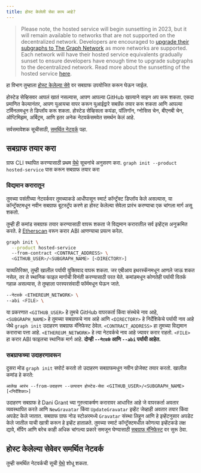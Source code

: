 ```yaml
---
title: होस्ट केलेली सेवा काय आहे?
---
```


> Please note, the hosted service will begin sunsetting in 2023, but it will remain available to networks that are not supported on the decentralized network. Developers are encouraged to [upgrade their subgraphs to The Graph Network](/cookbook/upgrading-a-subgraph) as more networks are supported. Each network will have their hosted service equivalents gradually sunset to ensure developers have enough time to upgrade subgraphs to the decentralized network. Read more about the sunsetting of the hosted service [here](https://thegraph.com/blog/sunsetting-hosted-service).

हा विभाग तुम्हाला [होस्ट केलेल्या सेवे](https://thegraph.com/hosted-service/) वर सबग्राफ उपयोजित करून घेऊन जाईल.

होस्टेड सेव्हिसवर आपलं खातं नसल्यास, आपण आपल्या GitHub खात्याने साइन अप करू शकता. एकदा प्रमाणित केल्यानंतर, आपण युआयचा वापर करून युआईद्वारे सबग्रॅफ तयार करू शकता आणि आपल्या टर्मिनलमधून ते डिप्लॉय करू शकता. होस्टेड सेव्हिसला कयंडा, पॉलिगॉन, ग्नोसिस चेन, बीएनबी चेन, ऑप्टिमिझम, अर्बिट्रम, आणि इतर अनेक नेटवर्कसमवेत समर्थन केलं आहे.

सर्वसमावेशक सूचीसाठी, [समर्थित नेटवर्क](/developing/supported-networks/#hosted-service) पहा.

## सबग्राफ तयार करा

ग्राफ CLI स्थापित करण्यासाठी प्रथम [येथे](/developing/defining-a-subgraph) सूचनांचे अनुसरण करा. `graph init --product hosted-service` पास करून सबग्राफ तयार करा

### विद्यमान करारातून

तुमच्‍या पसंतीच्या नेटवर्कवर तुमच्‍याकडे आधीपासून स्‍मार्ट कॉन्ट्रॅक्ट डिप्लॉय केले असल्‍यास, या कॉन्ट्रॅक्टमधून नवीन सबग्राफ बूटस्ट्रॅप करणे हा होस्ट केलेल्या सेवेला प्रारंभ करण्‍याचा एक चांगला मार्ग असू शकतो.

तुम्ही ही कमांड सबग्राफ तयार करण्यासाठी वापरू शकता जे विद्यमान करारातील सर्व इव्हेंट्स अनुक्रमित करते. हे [Etherscan](https://etherscan.io/) वरून करार ABI आणण्याचा प्रयत्न करेल.

```sh
graph init \
  --product hosted-service
  --from-contract <CONTRACT_ADDRESS> \
  <GITHUB_USER>/<SUBGRAPH_NAME> [<DIRECTORY>]
```

याव्यतिरिक्त, तुम्ही खालील पर्यायी युक्तिवाद वापरू शकता. जर एबीआय इथरस्कॅनमधून आणले जाऊ शकत नसेल, तर ते स्थानिक फाइल मार्गाची विनंती करण्यासाठी परत येते. कमांडमधून कोणतेही पर्यायी वितर्क गहाळ असल्यास, ते तुम्हाला परस्परसंवादी फॉर्ममधून घेऊन जाते.

```sh
--नेटवर्क <ETHEREUM_NETWORK> \
--abi <FILE> \
```

या प्रकरणात `<GITHUB_USER>` हे तुमचे GitHub वापरकर्ता किंवा संस्थेचे नाव आहे, `<SUBGRAPH_NAME>` हे तुमच्या सबग्राफचे नाव आहे आणि `<DIRECTORY>` हे निर्देशिकेचे पर्यायी नाव आहे जेथे `graph init` उदाहरण सबग्राफ मॅनिफेस्ट ठेवेल. `<CONTRACT_ADDRESS>` हा तुमच्या विद्यमान कराराचा पत्ता आहे. `<ETHEREUM_NETWORK>` हे त्या नेटवर्कचे नाव आहे ज्यावर करार राहतो. `<FILE>` हा करार ABI फाइलचा स्थानिक मार्ग आहे. **दोन्ही `--नेटवर्क` आणि `--abi` पर्यायी आहेत.**

### सबग्राफच्या उदाहरणावरून

दुसरा मोड `graph init` सपोर्ट करतो तो उदाहरण सबग्राफमधून नवीन प्रोजेक्ट तयार करतो. खालील कमांड हे करते:

```
आलेख आरंभ --from-उदाहरण --उत्पादन होस्टेड-सेवा <GITHUB_USER>/<SUBGRAPH_NAME> [<निर्देशिका>]
```

उदाहरण सबग्राफ हे Dani Grant च्या गुरुत्वाकर्षण करारावर आधारित आहे जे वापरकर्ता अवतार व्यवस्थापित करते आणि `NewGravatar` किंवा `UpdateGravatar` इव्हेंट जेव्हाही अवतार तयार किंवा अपडेट केले जातात. सबग्राफ ग्राफ नोड स्टोअरमध्ये `Gravatar` संस्था लिहून आणि हे इव्हेंटनुसार अपडेट केले जातील याची खात्री करून हे इव्हेंट हाताळते. तुमच्या स्मार्ट कॉन्ट्रॅक्टमधील कोणत्या इव्हेंटकडे लक्ष द्यावे, मॅपिंग आणि बरेच काही अधिक चांगल्या प्रकारे समजून घेण्यासाठी [सबग्राफ मॅनिफेस्ट](/developing/creating-a-subgraph#the-subgraph-manifest) वर सुरू ठेवा.

## होस्ट केलेल्या सेवेवर समर्थित नेटवर्क

तुम्ही समर्थित नेटवर्कची सूची [येथे](/developing/supported-networks) शोधू शकता.
